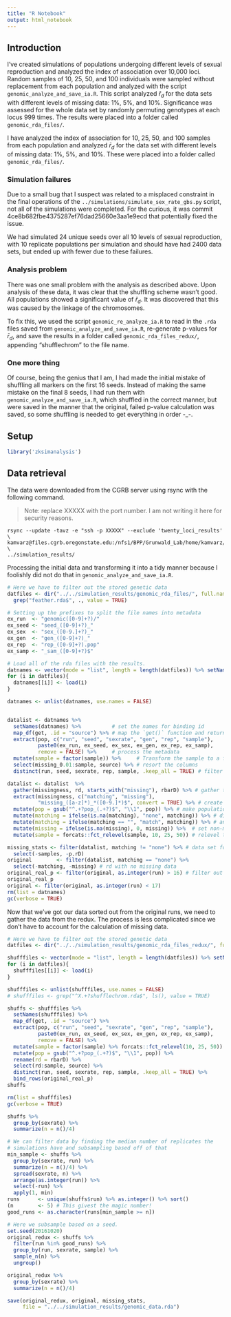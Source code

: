 ```yaml
---
title: "R Notebook"
output: html_notebook
---
```


## Introduction

I've created simulations of populations undergoing different levels of sexual 
reproduction and analyzed the index of association over 10,000 loci. Random 
samples of 10, 25, 50, and 100 individuals were sampled without replacement from
each population and analyzed with the script `genomic_analyze_and_save_ia.R`.
This script analyzed $\bar{r}_d$ for the data sets with different levels of
missing data: 1%, 5%, and 10%. Significance was assessed for the whole data set
by randomly permuting genotypes at each locus 999 times. The results were placed
into a folder called `genomic_rda_files/`.


I have analyzed the index of association for 10, 25, 50, and 100 samples from 
each population and analyzed $\bar{r}_d$ for the data set with different levels
of missing data: 1%, 5%, and 10%. These were placed into a folder called 
`genomic_rda_files/`.

### Simulation failures

Due to a small bug that I suspect was related to a misplaced constraint in the
final operations of the `../simulations/simulate_sex_rate_gbs.py` script, not
all of the simulations were completed. For the curious, it was commit
4ce8b682fbe4375287ef76dad25660e3aa1e9ecd that potentially fixed the issue.

We had simulated 24 unique seeds over all 10 levels of sexual reproduction, with
10 replicate populations per simulation and should have had 2400 data sets, but
ended up with fewer due to these failures.

### Analysis problem

There was one small problem with the analysis as described above. Upon analysis
of these data, it was clear that the shuffling scheme wasn't good. All
populations showed a significant value of $\bar{r}_d$. It was discovered that
this was caused by the linkage of the chromosomes. 

To fix this, we used the script `genomic_re_analyze_ia.R` to read in the `.rda`
files saved from `genomic_analyze_and_save_ia.R`, re-generate p-values for 
$\bar{r}_d$, and save the results in a folder called `genomic_rda_files_redux/`,
appending "shufflechrom" to the file name.


### One more thing

Of course, being the genius that I am, I had made the initial mistake of
shuffling all markers on the first 16 seeds. Instead of making the same mistake
on the final 8 seeds, I had run them with `genomic_analyze_and_save_ia.R`, which
shuffled in the correct manner, but were saved in the manner that the original,
failed p-value calculation was saved, so some shuffling is needed to get
everything in order -_-.

## Setup

```r
library('zksimanalysis')
```

## Data retrieval

The data were downloaded from the CGRB server using rsync with the following
command.

> Note: replace XXXXX with the port number. I am not writing it here for
security reasons.

```
rsync --update -tavz -e "ssh -p XXXXX" --exclude 'twenty_loci_results' \
kamvarz@files.cgrb.oregonstate.edu:/nfs1/BPP/Grunwald_Lab/home/kamvarz/simulation_analysis/results/ \
../simulation_results/
```

Processing the initial data and transforming it into a tidy manner because I
foolishly did not do that in `genomic_analyze_and_save_ia.R`.

```r
# Here we have to filter out the stored genetic data
datfiles <- dir("../../simulation_results/genomic_rda_files/", full.names = TRUE) %>% 
  grep("feather.rda$", ., value = TRUE)

# Setting up the prefixes to split the file names into metadata
ex_run  <- "genomic([0-9]+?)/"
ex_seed <- "seed_([0-9]+?)_"
ex_sex  <- "sex_([0-9.]+?)_"
ex_gen  <- "gen_([0-9]+?)_"
ex_rep  <- "rep_([0-9]+?).pop"
ex_samp <- "_sam_([0-9]+?)$"

# Load all of the rda files with the results.
datnames <- vector(mode = "list", length = length(datfiles)) %>% setNames(datfiles)
for (i in datfiles){
  datnames[[i]] <- load(i)
}

datnames <- unlist(datnames, use.names = FALSE)


datalist <- datnames %>%
  setNames(datnames) %>%          # set the names for binding id
  map_df(get, .id = "source") %>% # map the `get()` function and return a tibble
  extract(pop, c("run", "seed", "sexrate", "gen", "rep", "sample"),
          paste0(ex_run, ex_seed, ex_sex, ex_gen, ex_rep, ex_samp),
          remove = FALSE) %>%     # process the metadata
  mutate(sample = factor(sample)) %>%     # Transform the sample to a factor
  select(missing_0.01:sample, source) %>% # resort the columns
  distinct(run, seed, sexrate, rep, sample, .keep_all = TRUE) # filter out duplicates

datalist <- datalist  %>%
  gather(missingness, rd, starts_with("missing"), rbarD) %>% # gather the rd values into one column
  extract(missingness, c("matching", "missing"), 
          "missing_([a-z]*)_*([0-9.]*)$", convert = TRUE) %>% # create new columns for missing data level
  mutate(pop = gsub("^.+?pop_(.+?)$", "\\1", pop)) %>% # make population names easier to read
  mutate(matching = ifelse(is.na(matching), "none", matching)) %>% # differentiate between matching
  mutate(matching = ifelse(matching == "", "match", matching)) %>% # and non-matching missing calc
  mutate(missing = ifelse(is.na(missing), 0, missing)) %>%  # set non-missing percent to 0
  mutate(sample = forcats::fct_relevel(sample, 10, 25, 50)) # relevel the sample sizes

missing_stats <- filter(datalist, matching != "none") %>% # data set for only rd from missing data
  select(-samples, -p.rD)
original        <- filter(datalist, matching == "none") %>% 
  select(-matching, -missing) # rd with no missing data
original_real_p <- filter(original, as.integer(run) > 16) # filter out the runs with good p-vals
original_real_p
original <- filter(original, as.integer(run) < 17)
rm(list = datnames)
gc(verbose = TRUE)
```

Now that we've got our data sorted out from the original runs, we need to gather
the data from the redux. The process is less complicated since we don't have to 
account for the calculation of missing data.


```r
# Here we have to filter out the stored genetic data
datfiles <- dir("../../simulation_results/genomic_rda_files_redux/", full.names = TRUE)

shufffiles <- vector(mode = "list", length = length(datfiles)) %>% setNames(datfiles)
for (i in datfiles){
  shufffiles[[i]] <- load(i)
}

shufffiles <- unlist(shufffiles, use.names = FALSE)
# shufffiles <- grep("^X.+?shufflechrom.rda$", ls(), value = TRUE)

shuffs <- shufffiles %>% 
  setNames(shufffiles) %>% 
  map_df(get, .id = "source") %>%
  extract(pop, c("run", "seed", "sexrate", "gen", "rep", "sample"),
          paste0(ex_run, ex_seed, ex_sex, ex_gen, ex_rep, ex_samp),
          remove = FALSE) %>%
  mutate(sample = factor(sample) %>% forcats::fct_relevel(10, 25, 50)) %>%
  mutate(pop = gsub("^.+?pop_(.+?)$", "\\1", pop)) %>%
  rename(rd = rbarD) %>%
  select(rd:sample, source) %>%
  distinct(run, seed, sexrate, rep, sample, .keep_all = TRUE) %>%
  bind_rows(original_real_p)
shuffs

rm(list = shufffiles)
gc(verbose = TRUE)

shuffs %>% 
  group_by(sexrate) %>%
  summarize(n = n()/4)

# We can filter data by finding the median number of replicates the
# simulations have and subsampling based off of that
min_sample <- shuffs %>% 
  group_by(sexrate, run) %>% 
  summarize(n = n()/4) %>%
  spread(sexrate, n) %>%
  arrange(as.integer(run)) %>%
  select(-run) %>%
  apply(1, min)
runs      <- unique(shuffs$run) %>% as.integer() %>% sort()
(n        <- 5) # This givest the magic number!
good_runs <- as.character(runs[min_sample >= n])

# Here we subsample based on a seed.
set.seed(20161020)
original_redux <- shuffs %>% 
  filter(run %in% good_runs) %>% 
  group_by(run, sexrate, sample) %>%
  sample_n(n) %>%
  ungroup()

original_redux %>% 
  group_by(sexrate) %>%
  summarize(n = n()/4)

```





```r
save(original_redux, original, missing_stats, 
     file = "../../simulation_results/genomic_data.rda")
```

